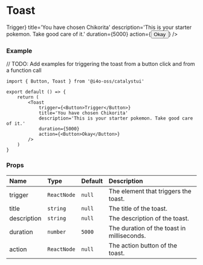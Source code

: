 
# Toast

<DemoCard>
	<Toast
		trigger={<Button>Trigger</Button>}
		title='You have chosen Chikorita'
		description='This is your starter pokemon. Take good care of it.'
		duration={5000}
		action={<Button>Okay</Button>}
	/>
</DemoCard>

### Example

// TODO: Add examples for triggering the toast from a button click and from a function call

```tsx
import { Button, Toast } from '@i4o-oss/catalystui'

export default () => {
	return (
		<Toast
			trigger={<Button>Trigger</Button>}
			title='You have chosen Chikorita'
			description='This is your starter pokemon. Take good care of it.'
			duration={5000}
			action={<Button>Okay</Button>}
		/>
	)
}
```

### Props

| Name        | Type        | Default | Description                                |
| :---------- | :---------- | :------ | :----------------------------------------- |
| trigger     | `ReactNode` | `null`  | The element that triggers the toast.       |
| title       | `string`    | `null`  | The title of the toast.                    |
| description | `string`    | `null`  | The description of the toast.              |
| duration    | `number`    | `5000`  | The duration of the toast in milliseconds. |
| action      | `ReactNode` | `null`  | The action button of the toast.            |
